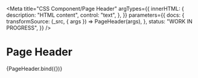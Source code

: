 <!--
@license EUPL-1.2
Copyright (c) 2021 Robbert Broersma
-->


<Meta
  title="CSS Component/Page Header"
  argTypes={{
    innerHTML: {
      description: "HTML content",
      control: "text",
    },
  }}
  parameters={{
    docs: {
      transformSource: (_src, { args }) => PageHeader(args),
    },
    status: "WORK IN PROGRESS",
  }}
/>

# Page Header

<Canvas>
  <Story
    name="Page Header"
    args={{
      innerHTML: `[logo] [search] [nav]`,
    }}
  >
    {PageHeader.bind({})}
  </Story>
</Canvas>

<ArgsTable story="Page Header" />
